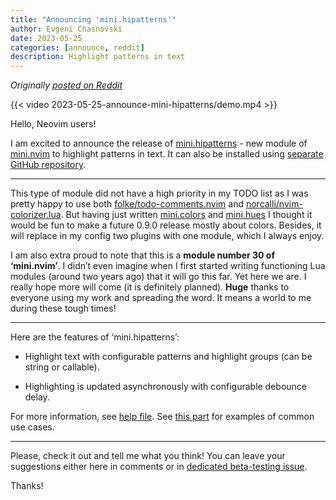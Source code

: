 ```yaml
---
title: "Announcing 'mini.hipatterns'"
author: Evgeni Chasnovski
date: 2023-05-25
categories: [announce, reddit]
description: Highlight patterns in text
---
```


*Originally [posted on Reddit](https://www.reddit.com/r/neovim/comments/13rh66h/minihipatterns_highlight_patterns_in_text/)*

{{< video 2023-05-25-announce-mini-hipatterns/demo.mp4 >}}

Hello, Neovim users!

I am excited to announce the release of [mini.hipatterns](https://github.com/nvim-mini/mini.nvim/blob/main/readmes/mini-hipatterns.md) - new module of [mini.nvim](https://github.com/nvim-mini/mini.nvim) to highlight patterns in text. It can also be installed using [separate GitHub repository](https://github.com/nvim-mini/mini.hipatterns).

------

This type of module did not have a high priority in my TODO list as I was pretty happy to use both [folke/todo-comments.nvim](https://github.com/folke/todo-comments.nvim) and [norcalli/nvim-colorizer.lua](https://github.com/norcalli/nvim-colorizer.lua). But having just written [mini.colors](https://github.com/nvim-mini/mini.nvim/blob/hipatterns/readmes/mini-colors.md) and [mini.hues](https://github.com/nvim-mini/mini.nvim/blob/hipatterns/readmes/mini-hues.md) I thought it would be fun to make a future 0.9.0 release mostly about colors. Besides, it will replace in my config two plugins with one module, which I always enjoy.

I am also extra proud to note that this is a **module number 30 of 'mini.nvim'**. I didn't even imagine when I first started writing functioning Lua modules (around two years ago) that it will go this far. Yet here we are. I really hope more will come (it is definitely planned). **Huge** thanks to everyone using my work and spreading the word. It means a world to me during these tough times!

------

Here are the features of 'mini.hipatterns':

- Highlight text with configurable patterns and highlight groups (can be string or callable).

- Highlighting is updated asynchronously with configurable debounce delay.

For more information, see [help file](https://github.com/nvim-mini/mini.nvim/blob/main/doc/mini-hipatterns.txt). See [this part](https://github.com/nvim-mini/mini.nvim/blob/48b924e4f3b37f62246873d237a4a89704d88948/doc/mini-hipatterns.txt#L107) for examples of common use cases.

------

Please, check it out and tell me what you think! You can leave your suggestions either here in comments or in [dedicated beta-testing issue](https://github.com/nvim-mini/mini.nvim/issues/339).

Thanks!
